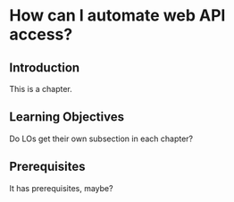 # How can I automate web API access? {#sec-automation}

## Introduction

This is a chapter.

## Learning Objectives

Do LOs get their own subsection in each chapter?

## Prerequisites

It has prerequisites, maybe?
